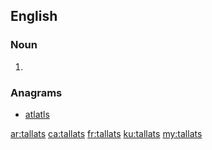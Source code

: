 ==English==

===Noun===
{{head|en|plural}}

# {{plural of|tallat|lang=en}}

===Anagrams===
* [[atlatls#English|atlatls]]

[[ar:tallats]]
[[ca:tallats]]
[[fr:tallats]]
[[ku:tallats]]
[[my:tallats]]